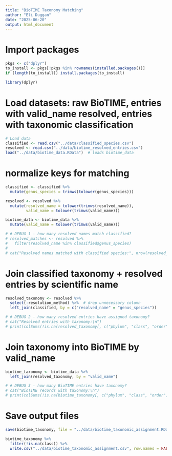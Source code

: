 ```yaml
---
title: "BioTIME Taxonomy Matching"
author: "Eli Duggan"
date: "2025-06-20"
output: html_document
---
```


# Import packages
```r
pkgs <- c("dplyr")
to_install <- pkgs[!pkgs %in% rownames(installed.packages())]
if (length(to_install)) install.packages(to_install)

library(dplyr)
```

# Load datasets: raw BioTIME, entries with valid_name resolved, entries with taxonomic classification
```r
# Load data
classified <- read.csv("../data/classified_species.csv")
resolved <- read.csv("../data/biotime_resolved_entries.csv")
load("../data/biotime_data.RData")  # loads biotime_data
```

# normalize keys for matching
```r
classified <- classified %>%
  mutate(genus_species = trimws(tolower(genus_species)))

resolved <- resolved %>%
  mutate(resolved_name = tolower(trimws(resolved_name)),
         valid_name = tolower(trimws(valid_name)))

biotime_data <- biotime_data %>%
  mutate(valid_name = tolower(trimws(valid_name)))

# # DEBUG 1 - how many resolved names match classified?
# resolved_matches <- resolved %>%
#   filter(resolved_name %in% classified$genus_species)
# 
# cat("Resolved names matched with classified species:", nrow(resolved_matches), "\n")
```

# Join classified taxonomy + resolved entries by scientific name
```r
resolved_taxonomy <- resolved %>%
  select(-resolution_method) %>%  # drop unnecessary column
  left_join(classified, by = c("resolved_name" = "genus_species"))

# # DEBUG 2 - how many resolved entries have assigned taxonomy?
# cat("Resolved entries with taxonomy:\n")
# print(colSums(!is.na(resolved_taxonomy[, c("phylum", "class", "order")])))
```

# Join taxonomy into BioTIME by valid_name
```r
biotime_taxonomy <- biotime_data %>%
  left_join(resolved_taxonomy, by = "valid_name")

# # DEBUG 3 - how many BioTIME entries have taxonomy?
# cat("BioTIME records with taxonomy:\n")
# print(colSums(!is.na(biotime_taxonomy[, c("phylum", "class", "order")])))
```

# Save output files
```r
save(biotime_taxonomy, file = "../data/biotime_taxonomic_assignment.RData")

biotime_taxonomy %>%
  filter(!is.na(class)) %>%
  write.csv("../data/biotime_taxonomic_assignment.csv", row.names = FALSE)
```